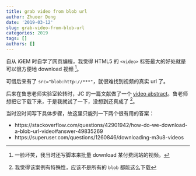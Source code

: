 ```yaml
---
title: grab video from blob url
author: Zhuoer Dong
date: '2019-03-12'
slug: grab-video-from-blob-url
categories: 2019
tags: []
authors: []
---
```



自从 iGEM 时自学了网页编程，我觉得 HTML5 的 `<video>` 标签最大的好处就是可以很方便地 download 视频 ^[一脸坏笑，我当时还写脚本来批量 download 某付费网站的视频。]。

可惜后来有了 `src="blob:http://***"`，就很难找到视频的真实 url 了。

后来在鲁志老师实验室轮转时，JC 的一篇文献做了一个 [video abstract](https://www.nejm.org/doi/full/10.1056/NEJMra1704286)。鲁老师想把它下载下来，于是我就试了一下，没想到还真成了 ^[我觉得该案例有特殊性，应该不是所有的 `blob` 都能这么下载]。

当时没时间写下具体步骤，故这里只能列一下两个很有用的答案：

- https://stackoverflow.com/questions/42901942/how-do-we-download-a-blob-url-video#answer-49835269 
- https://superuser.com/questions/1260846/downloading-m3u8-videos

